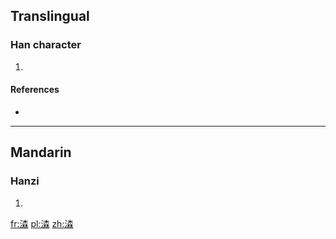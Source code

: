 ==Translingual==

===Han character===
{{Han char|rn=85|rad=水|as=12|sn=15|four=|canj=水木木木 (EDDD)}}

# {{defn|Han|sort=水12}}

====References====
* {{Han ref|kx=0651.060|dkj=18297|hdz=31737.060|uh=6F79|ud=28537}}

----

==Mandarin==

===Hanzi===
{{cmn-hanzi|pin=[[chán]] ([[chan2]])|wg=ch'an<sup>2</sup>}}

# {{defn|lang=cmn|sort=水12}}

[[fr:潹]]
[[pl:潹]]
[[zh:潹]]
